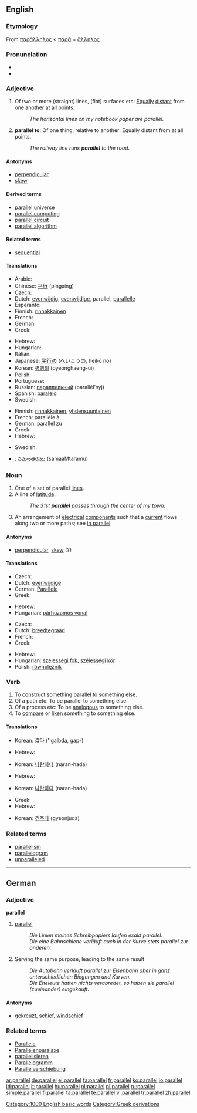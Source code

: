 ==English==
{{wikipedia}}
===Etymology===
From {{AGr.}} [[παράλληλος]] < [[παρά]] + [[ἄλληλος]]

===Pronunciation===
* {{audio|en-us-parallel.ogg|Audio (US)}}
* {{AHD|păr'ə-lĕl"}}

===Adjective===
{{en-adj|-}}

# Of two or more (straight) lines, (flat) surfaces etc: [[equally|Equally]] [[distant]] from one another at all points.
#: ''The horizontal lines on my notebook paper are parallel.''
# '''parallel to''': Of one thing, relative to another: Equally distant from at all points.
#: ''The railway line runs '''parallel''' to the road.''

====Antonyms====
* [[perpendicular]]
* [[skew]]

====Derived terms====
* [[parallel universe]]
* [[parallel computing]]
* [[parallel circuit]]
* [[parallel algorithm]]

====Related terms====
* [[sequential]]

====Translations====
{{trans-top|of two or more (straight) lines, (flat) surfaces etc: equally distant from one another at all points}}
* Arabic: {{Arab|[[موازي]]}} {{IPAchar|(muwāzi)}}
* Chinese: [[平行]] (píngxíng)
* Czech: {{t-|cs|rovnoběžný|m}}
* Dutch: [[evenwijdig]], [[evenwijdige]], parallel, [[parallelle]]
* Esperanto: {{t-|eo|paralela|xs=Esperanto}}
* Finnish: [[rinnakkainen]]
* French: {{t+|fr|parallèle}}
* German: {{t+|de|parallel}}
* Greek: {{t+|el|παράλληλος|sc=Grek}}
{{trans-mid}}
* Hebrew: {{he-translation|מקבילים|makbilím}} {{m|p}}
* Hungarian: {{t+|hu|párhuzamos}}
* Italian: {{t+|it|parallelo}}
* Japanese: [[平行]]の (へいこうの, heikō no)
* Korean: [[평행의]] (pyeonghaeng-ui)
* Polish: {{t+|pl|równoległy}}
* Portuguese: {{t+|pt|paralelo}}
* Russian: [[параллельный]] (parallél’nyj)
* Spanish: [[paralelo]]
* Swedish: {{t+|sv|parallell}}
{{trans-bottom}}

{{trans-top|of one thing, relative to another: Equally distant from at all points}}
* Finnish: [[rinnakkainen]], [[yhdensuuntainen]]
* French: parallèle à
* German: [[parallel]] [[zu]]
* Greek: {{t+|el|παράλληλος|sc=Grek}}
* Hebrew: {{he-translation|מקביל|makbíl}} {{m|s}}
{{trans-mid}}
* Swedish: {{t+|sv|parallell}}
{{trans-bottom}}

{{checktrans-top}}
* {{ttbc|Telugu}}: [[సమాంతరము]] (samaaMtaramu)
{{trans-bottom}}

===Noun===
{{en-noun}}

# One of a set of parallel [[line]]s.
# A line of [[latitude]].
#: ''The 31st '''parallel''' passes through the center of my town.''
# An arrangement of [[electrical]] [[component]]s such that a [[current]] flows along two or more paths; see [[in parallel]]

====Antonyms====
* [[perpendicular]], [[skew]] (?)

====Translations====
{{trans-top|one of a set of parallel lines}}
* Czech: {{t-|cs|rovnoběžka|f}}
* Dutch: [[evenwijdige]] {{f}}
* German: [[Parallele]] {{f}}
* Greek: {{t+|el|παράλληλος|sc=Grek}}
{{trans-mid}}
* Hebrew: {{he-translation|מקביל|makbíl}} {{m}}
* Hungarian: [[párhuzamos vonal]]
{{trans-bottom}}

{{trans-top|line of latitude}}
* Czech: {{t-|cs|rovnoběžka|f}}
* Dutch: [[breedtegraad]] {{m}}
* French: {{t+|fr|parallèle|m}}
* Greek: {{t+|el|παράλληλος|sc=Grek}}
{{trans-mid}}
* Hebrew: {{he-translation|קו רוחב|káv rókhav}} {{m}}
* Hungarian: [[szélességi fok]], [[szélességi kör]]
* Polish: [[równolężnik]] {{m}}
{{trans-bottom}}

===Verb===
{{en-verb|parallels|'''[[paralleling]]''' ''or'' '''[[parallelling]]''' (British only)|'''[[paralleled]]''' ''or'' '''[[parallelled]]''' (British only)}}

# To [[construct]] something parallel to something else.
# Of a path etc: To be parallel to something else.
# Of a process etc: To be [[analogous]] to something else.
# To [[compare]] or [[liken]] something to something else.

====Translations====
{{trans-top|to construct something parallel to something else}}
{{trans-mid}}
* Korean: [[갋다]] (''galbda, gap-)
{{trans-bottom}}

{{trans-top|of a path etc: To be parallel to something else}}
* Hebrew: {{he-translation|להקביל|lehakbíl}}
{{trans-mid}}
* Korean: [[나란하다]] (naran-hada)
{{trans-bottom}}

{{trans-top|of a process etc: To be analogous to something else}}
* Hebrew: {{he-translation|להקביל|lehakbíl}}
{{trans-mid}}
* Korean: [[나란하다]] (naran-hada)
{{trans-bottom}}

{{trans-top|to [[compare]] or [[liken]] something to something else}}
* Greek: {{t|el|παραλληλίζω|sc=Grek}}
* Hebrew: {{he-translation|להשוות|lehashvót}}
{{trans-mid}}
* Korean: [[견주다]] (gyeonjuda)
{{trans-bottom}}

===Related terms===
* [[parallelism]]
* [[parallelogram]]
* [[unparalleled]]

[[Category:1000 English basic words]]

----

==German==

===Adjective===
'''parallel'''

# [[parallel#English|parallel]]
#: ''Die Linien meines Schreibpapiers laufen exakt parallel.''
#: ''Die eine Bahnschiene verläuft auch in der Kurve stets parallel zur anderen.''
# Serving the same purpose, leading to the same result
#: ''Die Autobahn verläuft parallel zur Eisenbahn aber in ganz unterschiedlichen Biegungen und Kurven.''
#: ''Die Eheleute hatten nichts verabredet, so haben sie parallel (zueinander) eingekauft.''

====Antonyms====
* [[gekreuzt]], [[schief]], [[windschief]]

===Related terms===
* [[Parallele]]
* [[Parallelenparalaxe]]
* [[parallelisieren]]
* [[Parallelogramm]]
* [[Parallelverschiebung]]

[[Category:Greek derivations]]

[[ar:parallel]]
[[de:parallel]]
[[el:parallel]]
[[fa:parallel]]
[[fr:parallel]]
[[ko:parallel]]
[[io:parallel]]
[[id:parallel]]
[[it:parallel]]
[[hu:parallel]]
[[nl:parallel]]
[[pl:parallel]]
[[ru:parallel]]
[[simple:parallel]]
[[fi:parallel]]
[[ta:parallel]]
[[te:parallel]]
[[vi:parallel]]
[[tr:parallel]]
[[zh:parallel]]